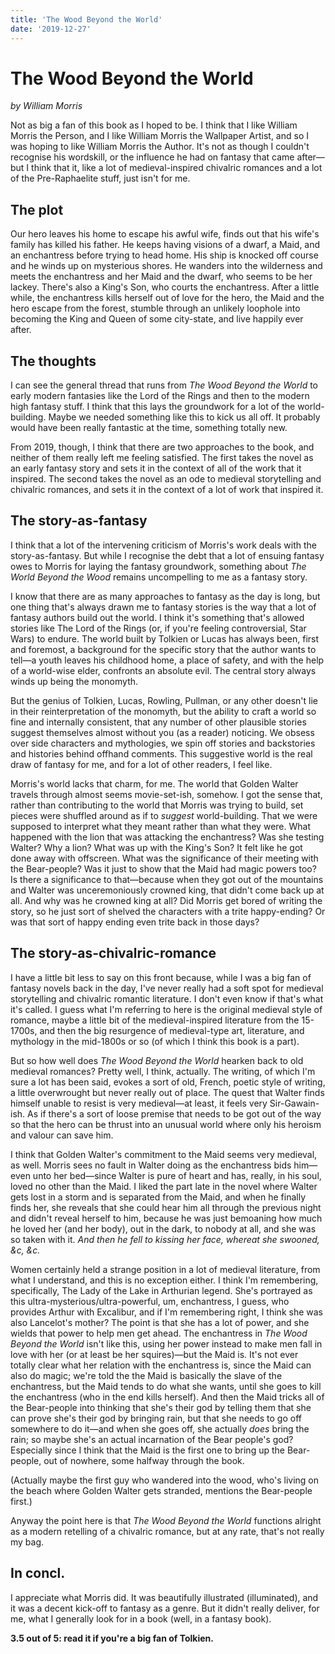```yaml
---
title: 'The Wood Beyond the World'
date: '2019-12-27'
---
```


# The Wood Beyond the World

_by William Morris_

Not as big a fan of this book as I hoped to be. I think that I like William Morris the Person, and I like William Morris the Wallpaper Artist, and so I was hoping to like William Morris the Author. It's not as though I couldn't recognise his wordskill, or the influence he had on fantasy that came after—but I think that it, like a lot of medieval-inspired chivalric romances and a lot of the Pre-Raphaelite stuff, just isn't for me.

## The plot

Our hero leaves his home to escape his awful wife, finds out that his wife's family has killed his father. He keeps having visions of a dwarf, a Maid, and an enchantress before trying to head home. His ship is knocked off course and he winds up on mysterious shores. He wanders into the wilderness and meets the enchantress and her Maid and the dwarf, who seems to be her lackey. There's also a King's Son, who courts the enchantress. After a little while, the enchantress kills herself out of love for the hero, the Maid and the hero escape from the forest, stumble through an unlikely loophole into becoming the King and Queen of some city-state, and live happily ever after.

## The thoughts

I can see the general thread that runs from _The Wood Beyond the World_ to early modern fantasies like the Lord of the Rings and then to the modern high fantasy stuff. I think that this lays the groundwork for a lot of the world-building. Maybe we needed something like this to kick us all off. It probably would have been really fantastic at the time, something totally new.

From 2019, though, I think that there are two approaches to the book, and neither of them really left me feeling satisfied. The first takes the novel as an early fantasy story and sets it in the context of all of the work that it inspired. The second takes the novel as an ode to medieval storytelling and chivalric romances, and sets it in the context of a lot of work that inspired it.

## The story-as-fantasy

I think that a lot of the intervening criticism of Morris's work deals with the story-as-fantasy. But while I recognise the debt that a lot of ensuing fantasy owes to Morris for laying the fantasy groundwork, something about _The World Beyond the Wood_ remains uncompelling to me as a fantasy story.

I know that there are as many approaches to fantasy as the day is long, but one thing that's always drawn me to fantasy stories is the way that a lot of fantasy authors build out the world. I think it's something that's allowed stories like The Lord of the Rings (or, if you're feeling controversial, Star Wars) to endure. The world built by Tolkien or Lucas has always been, first and foremost, a background for the specific story that the author wants to tell—a youth leaves his childhood home, a place of safety, and with the help of a world-wise elder, confronts an absolute evil. The central story always winds up being the monomyth.

But the genius of Tolkien, Lucas, Rowling, Pullman, or any other doesn't lie in their reinterpretation of the monomyth, but the ability to craft a world so fine and internally consistent, that any number of other plausible stories suggest themselves almost without you (as a reader) noticing. We obsess over side characters and mythologies, we spin off stories and backstories and histories behind offhand comments. This suggestive world is the real draw of fantasy for me, and for a lot of other readers, I feel like.

Morris's world lacks that charm, for me. The world that Golden Walter travels through almost seems movie-set-ish, somehow. I got the sense that, rather than contributing to the world that Morris was trying to build, set pieces were shuffled around as if to _suggest_ world-building. That we were supposed to interpret what they meant rather than what they were. What happened with the lion that was attacking the enchantress? Was she testing Walter? Why a lion? What was up with the King's Son? It felt like he got done away with offscreen. What was the significance of their meeting with the Bear-people? Was it just to show that the Maid had magic powers too? Is there a significance to that—because when they got out of the mountains and Walter was unceremoniously crowned king, that didn't come back up at all. And why was he crowned king at all? Did Morris get bored of writing the story, so he just sort of shelved the characters with a trite happy-ending? Or was that sort of happy ending even trite back in those days?

## The story-as-chivalric-romance

I have a little bit less to say on this front because, while I was a big fan of fantasy novels back in the day, I've never really had a soft spot for medieval storytelling and chivalric romantic literature. I don't even know if that's what it's called. I guess what I'm referring to here is the original medieval style of romance, maybe a little bit of the medieval-inspired literature from the 15-1700s, and then the big resurgence of medieval-type art, literature, and mythology in the mid-1800s or so (of which I think this book is a part).

But so how well does _The Wood Beyond the World_ hearken back to old medieval romances? Pretty well, I think, actually. The writing, of which I'm sure a lot has been said, evokes a sort of old, French, poetic style of writing, a little overwrought but never really out of place. The quest that Walter finds himself unable to resist is very medieval—at least, it feels very Sir-Gawain-ish. As if there's a sort of loose premise that needs to be got out of the way so that the hero can be thrust into an unusual world where only his heroism and valour can save him.

I think that Golden Walter's commitment to the Maid seems very medieval, as well. Morris sees no fault in Walter doing as the enchantress bids him—even unto her bed—since Walter is pure of heart and has, really, in his soul, loved no other than the Maid. I liked the part late in the novel where Walter gets lost in a storm and is separated from the Maid, and when he finally finds her, she reveals that she could hear him all through the previous night and didn't reveal herself to him, because he was just bemoaning how much he loved her (and her body), out in the dark, to nobody at all, and she was so taken with it. _And then he fell to kissing her face, whereat she swooned, &c, &c._

Women certainly held a strange position in a lot of medieval literature, from what I understand, and this is no exception either. I think I'm remembering, specifically, The Lady of the Lake in Arthurian legend. She's portrayed as this ultra-mysterious/ultra-powerful, um, enchantress, I guess, who provides Arthur with Excalibur, and if I'm remembering right, I think she was also Lancelot's mother? The point is that she has a lot of power, and she wields that power to help men get ahead. The enchantress in _The Wood Beyond the World_ isn't like this, using her power instead to make men fall in love with her (or at least be her squires)—but the Maid is. It's not ever totally clear what her relation with the enchantress is, since the Maid can also do magic; we're told the the Maid is basically the slave of the enchantress, but the Maid tends to do what she wants, until she goes to kill the enchantress (who in the end kills herself). And then the Maid tricks all of the Bear-people into thinking that she's their god by telling them that she can prove she's their god by bringing rain, but that she needs to go off somewhere to do it—and when she goes off, she actually _does_ bring the rain; so maybe she's an actual incarnation of the Bear people's god? Especially since I think that the Maid is the first one to bring up the Bear-people, out of nowhere, some halfway through the book.

(Actually maybe the first guy who wandered into the wood, who's living on the beach where Golden Walter gets stranded, mentions the Bear-people first.)

Anyway the point here is that _The Wood Beyond the World_ functions alright as a modern retelling of a chivalric romance, but at any rate, that's not really my bag.

## In concl.

I appreciate what Morris did. It was beautifully illustrated (illuminated), and it was a decent kick-off to fantasy as a genre. But it didn't really deliver, for me, what I generally look for in a book (well, in a fantasy book).

**3.5 out of 5: read it if you're a big fan of Tolkien.**
